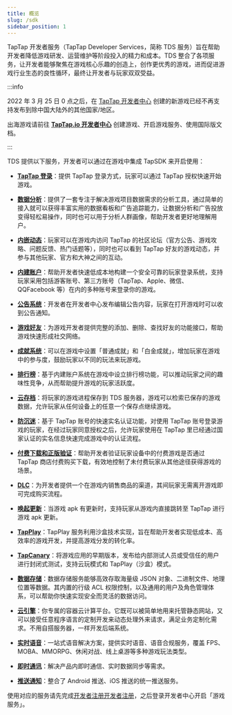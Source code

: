 ```yaml
---
title: 概览
slug: /sdk
sidebar_position: 1
---
```



TapTap 开发者服务（TapTap Developer Services，简称 TDS 服务）旨在帮助开发者降低游戏研发、运营维护等阶段投入的精力和成本。TDS 整合了各项服务，让开发者能够聚焦在游戏核心乐趣的创造上，创作更优秀的游戏，进而促进游戏行业生态的良性循环，最终让开发者与玩家双双受益。

<Conditional region="cn">

:::info

2022 年 3 月 25 日 0 点之后，在 [TapTap 开发者中心](https://developer.taptap.com/) 创建的新游戏已经不再支持发布到除中国大陆外的其他国家/地区。

出海游戏请前往 [**TapTap.io 开发者中心**](https://developer.taptap.io/) 创建游戏、开启游戏服务、使用国际版文档。

:::

</Conditional>

TDS 提供以下服务，开发者可以通过在游戏中集成 TapSDK 来开启使用：

- **[TapTap 登录](/sdk/taptap-login/features/)**：提供 TapTap 登录方式，玩家可以通过 TapTap 授权快速开始游戏。

- **[数据分析](/sdk/tapdb/features/)**：提供了一套专注于解决游戏项目数据需求的分析工具，通过简单的接入就可以获得丰富实用的数据看板和广告追踪能力，让数据分析和广告投放变得轻松易操作，同时也可以用于分析人群画像，帮助开发者更好地理解用户。

- **[内嵌动态](/sdk/embedded-moments/features/)**：玩家可以在游戏内访问 TapTap 的社区论坛（官方公告、游戏攻略、问题反馈、热门话题等），同时也可以看到 TapTap 好友的游戏动态，并参与其他玩家、官方和大神之间的互动。

- **[内建账户](/sdk/authentication/features/)**：帮助开发者快速低成本地构建一个安全可靠的玩家登录系统，支持玩家采用包括游客账号、第三方账号（TapTap、Apple、<Conditional region="cn">微信、QQ</Conditional><Conditional region="global">Facebook</Conditional> 等）在内的多种账号来登录你的游戏。

- **[公告系统](/sdk/billboard/features/)**：开发者在开发者中心发布编辑公告内容，玩家在打开游戏时可以收到公告通知。

- **[游戏好友](/sdk/friends/features/)**：为游戏开发者提供完整的添加、删除、查找好友的功能接口，帮助游戏快速形成社交网络。

<Conditional region="cn">

- **[成就系统](/sdk/achievement/features/)**：可以在游戏中设置「普通成就」和「白金成就」，增加玩家在游戏中的参与度，鼓励玩家以不同的玩法来玩游戏。

</Conditional>

- **[排行榜](/sdk/leaderboard/features/)**：基于内建账户系统在游戏中设立排行榜功能，可以推动玩家之间的趣味性竞争，从而帮助提升游戏的玩家活跃度。

- **[云存档](/sdk/gamesaves/features/)**：将玩家的游戏进程保存到 TDS 服务器，游戏可以检索已保存的游戏数据，允许玩家从任何设备上的任意一个保存点继续游戏。

<Conditional region="cn">

- **[防沉迷](/sdk/anti-addiction/features/)**：基于 TapTap 账号的快速实名认证功能，对使用 TapTap 账号登录游戏的玩家，在经过玩家同意授权之后，允许玩家使用在 TapTap 里已经通过国家认证的实名信息快速完成游戏中的认证流程。

</Conditional>

- **[付费下载和正版验证](/sdk/copyright-verification/features/)**：帮助开发者验证玩家设备中的付费游戏是否通过 TapTap 商店付费购买下载，有效地控制了未付费玩家从其他途径获得游戏的场景。

- **[DLC](/sdk/dlc/features/)**：为开发者提供一个在游戏内销售商品的渠道，其间玩家无需离开游戏即可完成购买流程。

- **[唤起更新](/sdk/update/guide/)**：当游戏 apk 有更新时，支持玩家从游戏内直接跳转至 TapTap 进行游戏 apk 更新。

<Conditional region="cn">

- **[TapPlay](/sdk/tap-play/features/)**：TapPlay 服务利用沙盒技术实现，旨在帮助开发者实现低成本、高效率的游戏开发，并提高游戏分发的转化率。

- **[TapCanary](/sdk/tap-canary/features/)**：将游戏应用的早期版本，发布给内部测试人员或受信任的用户进行封闭式测试，支持云玩模式和 TapPlay（沙盒）模式。

</Conditional>

- **[数据存储](/sdk/storage/features/)**：数据存储服务能够高效存取海量级 JSON 对象、二进制文件、地理位置等数据。其内置的行级 ACL 权限控制，以及通用的用户及角色管理体系，可以帮助你快速实现安全而灵活的数据访问。

- **[云引擎](/sdk/engine/overview/)**：你专属的容器云计算平台。它既可以被简单地用来托管静态网站，又可以接受任意程序语言的定制开发来动态处理外来请求，满足业务定制化需求。不用自搭服务器，一样开发后端系统。

- **[实时语音](/sdk/rtc/features/)**：一站式语音解决方案，提供实时语音、语音合规服务，覆盖 FPS、MOBA、MMORPG、休闲对战、线上桌游等多种游戏玩法类型。

- **[即时通讯](/sdk/im/features/)**：解决产品内即时通信、实时数据同步等需求。

- **[推送通知](/sdk/push/features/)**：整合了 Android 推送、iOS 推送的统一推送服务。

使用对应的服务请先完成<Conditional region="cn">[开发者注册](https://developer.taptap.com/)</Conditional><Conditional region="global">[开发者注册](https://developer.taptap.io/)</Conditional>，之后登录开发者中心开启「游戏服务」。
